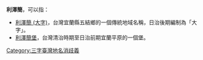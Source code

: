 '''利澤簡'''，可以指：
* [[利澤簡_(大字)|利澤簡 (大字)]]，台灣宜蘭縣五結鄉的一個傳統地域名稱，日治後期編制為「大字」。
* [[利澤簡堡|利澤簡堡]]，台灣清治時期至日治前期宜蘭平原的一個堡。
{{disambig}}
[[Category:三字臺灣地名消歧義|Category:三字臺灣地名消歧義]]
